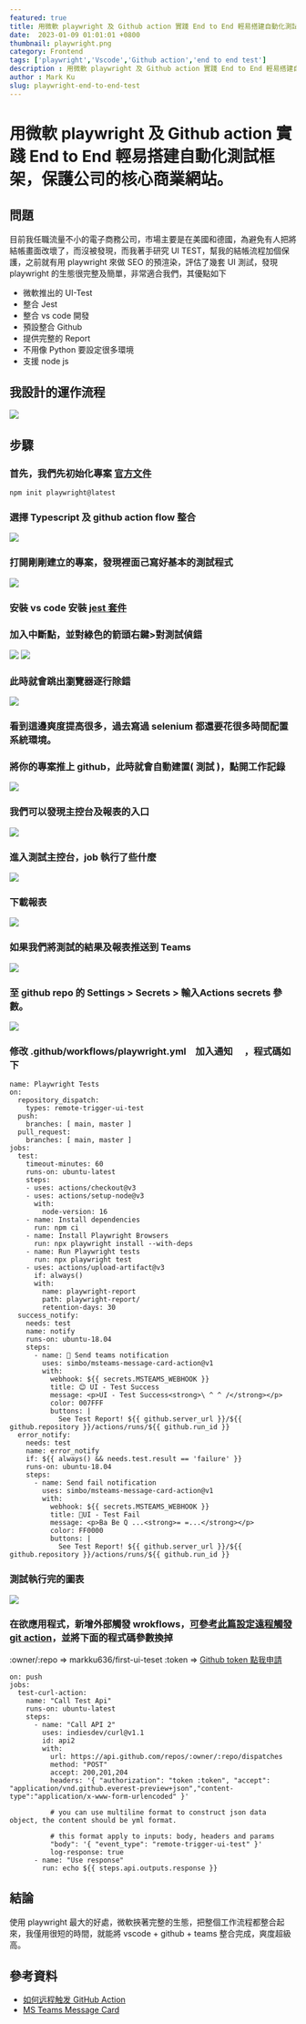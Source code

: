 ```yaml
---
featured: true
title: 用微軟 playwright 及 Github action 實踐 End to End 輕易搭建自動化測試框架，保護公司的核心商業網站。
date:  2023-01-09 01:01:01 +0800
thumbnail: playwright.png
category: Frontend
tags: ['playwright','Vscode','Github action','end to end test']
description : 用微軟 playwright 及 Github action 實踐 End to End 輕易搭建自動化測試框架，保護公司的核心商業網站。
author : Mark Ku
slug: playwright-end-to-end-test
---
```

# 用微軟 playwright 及 Github action 實踐 End to End 輕易搭建自動化測試框架，保護公司的核心商業網站。
## 問題
目前我任職流量不小的電子商務公司，市場主要是在美國和德國，為避免有人把將結帳畫面改壞了，而沒被發現，而我著手研究 UI TEST，幫我的結帳流程加個保護，之前就有用 playwright 來做 SEO 的預渲染，評估了幾套 UI 測試，發現 playwright 的生態很完整及簡單，非常適合我們，其優點如下 
* 微軟推出的 UI-Test
* 整合 Jest 
* 整合 vs code 開發
* 預設整合 Github
* 提供完整的 Report
* 不用像 Python 要設定很多環境
* 支援 node js

## 我設計的運作流程
![](https://i.imgur.com/WTrTa91.png)

## 步驟
### 首先，我們先初始化專案 [官方文件](https://playwright.dev/docs/release-notes)

```
npm init playwright@latest

```
### 選擇 Typescript 及 github action flow 整合
![](https://i.imgur.com/yo5sRXA.png)

### 打開剛剛建立的專案，發現裡面己寫好基本的測試程式
![](https://i.imgur.com/SmwdCUI.png)

### 安裝 vs code 安裝 [jest 套件](https://marketplace.visualstudio.com/items?itemName=Orta.vscode-jest)

### 加入中斷點，並對綠色的箭頭右鍵>對測試偵錯
![](https://i.imgur.com/vLXU5Xo.png)
![](https://i.imgur.com/J3F3ki4.png)

### 此時就會跳出瀏覽器逐行除錯
![](https://i.imgur.com/npHATRA.png)

### 看到這邊爽度提高很多，過去寫過 selenium 都還要花很多時間配置系統環境。

### 將你的專案推上 github，此時就會自動建置( 測試 )，點開工作記錄
![](https://i.imgur.com/q5VA5SS.png)
### 我們可以發現主控台及報表的入口
![](https://i.imgur.com/AkLBTY1.png)
### 進入測試主控台，job 執行了些什麼
![](https://i.imgur.com/5Ix7h3U.png)
### 下載報表
![](https://i.imgur.com/HS9dxhw.png)

### 如果我們將測試的結果及報表推送到 Teams 
![](https://i.imgur.com/QKCoX7d.png)

### 至 github repo 的 Settings > Secrets > 輸入Actions secrets 參數。
![](https://i.imgur.com/K700jnK.png)

### 修改 .github/workflows/playwright.yml　加入通知　 ，程式碼如下
```
name: Playwright Tests
on:
  repository_dispatch:
    types: remote-trigger-ui-test
  push:
    branches: [ main, master ]
  pull_request:
    branches: [ main, master ]
jobs:
  test:
    timeout-minutes: 60
    runs-on: ubuntu-latest
    steps:
    - uses: actions/checkout@v3
    - uses: actions/setup-node@v3
      with:
        node-version: 16
    - name: Install dependencies
      run: npm ci
    - name: Install Playwright Browsers
      run: npx playwright install --with-deps
    - name: Run Playwright tests
      run: npx playwright test
    - uses: actions/upload-artifact@v3
      if: always()
      with:
        name: playwright-report
        path: playwright-report/
        retention-days: 30
  success_notify:
    needs: test
    name: notify
    runs-on: ubuntu-18.04    
    steps:  
      - name: 📣 Send teams notification
        uses: simbo/msteams-message-card-action@v1
        with:
          webhook: ${{ secrets.MSTEAMS_WEBHOOK }}
          title: 😊 UI - Test Success 
          message: <p>UI - Test Success<strong>\ ^ ^ /</strong></p>
          color: 007FFF
          buttons: |
            See Test Report! ${{ github.server_url }}/${{ github.repository }}/actions/runs/${{ github.run_id }}      
  error_notify:
    needs: test
    name: error_notify
    if: ${{ always() && needs.test.result == 'failure' }}
    runs-on: ubuntu-18.04    
    steps:        
      - name: Send fail notification
        uses: simbo/msteams-message-card-action@v1        
        with:
          webhook: ${{ secrets.MSTEAMS_WEBHOOK }}
          title: 💩UI - Test Fail 
          message: <p>Ba Be Q ...<strong>= =...</strong></p>
          color: FF0000
          buttons: |
            See Test Report! ${{ github.server_url }}/${{ github.repository }}/actions/runs/${{ github.run_id }}
```
### 測試執行完的圖表
![](https://i.imgur.com/CDMyIoQ.png)

### 在欲應用程式，新增外部觸發 wrokflows，[可參考此篇設定遠程觸發 git action](https://www.chenshaowen.com/blog/how-to-trigger-github-action-remotely.html)，並將下面的程式碼參數換掉
:owner/:repo => markku636/first-ui-teset
:token => [Github token 點我申請](https://github.com/settings/tokens/new)
```
on: push
jobs:
  test-curl-action:
    name: "Call Test Api"
    runs-on: ubuntu-latest
    steps:      
      - name: "Call API 2"
        uses: indiesdev/curl@v1.1
        id: api2
        with:
          url: https://api.github.com/repos/:owner/:repo/dispatches
          method: "POST"
          accept: 200,201,204
          headers: '{ "authorization": "token :token", "accept": "application/vnd.github.everest-preview+json","content-type":"application/x-www-form-urlencoded" }'

          # you can use multiline format to construct json data object, the content should be yml format.
           
          # this format apply to inputs: body, headers and params
          "body": '{ "event_type": "remote-trigger-ui-test" }'
          log-response: true
      - name: "Use response"
        run: echo ${{ steps.api.outputs.response }}

```
## 結論
使用 playwright 最大的好處，微軟挾著完整的生態，把整個工作流程都整合起來，我僅用很短的時間，就能將 vscode + github + teams 整合完成，爽度超級高。

## 參考資料
* [如何远程触发 GitHub Action](https://www.chenshaowen.com/blog/how-to-trigger-github-action-remotely.html)
* [MS Teams Message Card](https://github.com/marketplace/actions/ms-teams-message-card)
